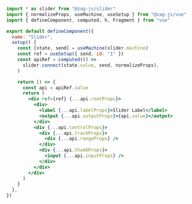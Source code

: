 ```jsx
import * as slider from "@zag-js/slider"
import { normalizeProps, useMachine, useSetup } from "@zag-js/vue"
import { defineComponent, computed, h, Fragment } from "vue"

export default defineComponent({
  name: "Slider",
  setup() {
    const [state, send] = useMachine(slider.machine)
    const ref = useSetup({ send, id: "1" })
    const apiRef = computed(() =>
      slider.connect(state.value, send, normalizeProps),
    )

    return () => {
      const api = apiRef.value
      return (
        <div ref={ref} {...api.rootProps}>
          <div>
            <label {...api.labelProps}>Slider Label</label>
            <output {...api.outputProps}>{api.value}</output>
          </div>
          <div {...api.controlProps}>
            <div {...api.trackProps}>
              <div {...api.rangeProps} />
            </div>
            <div {...api.thumbProps}>
              <input {...api.inputProps} />
            </div>
          </div>
        </div>
      )
    }
  },
})
```
